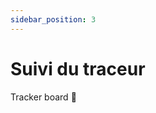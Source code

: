 ```yaml
---
sidebar_position: 3
---
```


# Suivi du traceur




<Link
className="button button--secondary button--lg"
to="/TrackerBoard">
Tracker board 🧭
</Link>


